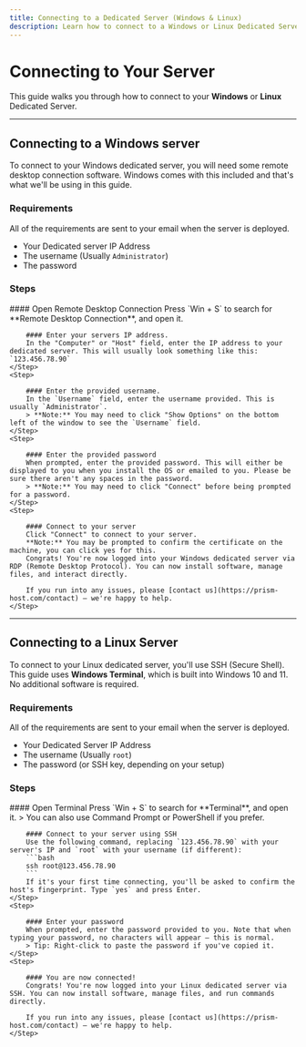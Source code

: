 ```yaml
---
title: Connecting to a Dedicated Server (Windows & Linux)
description: Learn how to connect to a Windows or Linux Dedicated Server using built-in tools like Remote Desktop and Windows Terminal.
---
```



# Connecting to Your Server

This guide walks you through how to connect to your **Windows** or **Linux** Dedicated Server.

---

## Connecting to a Windows server

To connect to your Windows dedicated server, you will need some remote desktop connection software. Windows comes with this included and that's what we'll be using in this guide.

### Requirements
All of the requirements are sent to your email when the server is deployed.

- Your Dedicated server IP Address
- The username (Usually `Administrator`)
- The password

### Steps

<Steps>
    <Step>
        #### Open Remote Desktop Connection
        Press `Win + S` to search for **Remote Desktop Connection**, and open it.
    </Step>
    <Step>

        #### Enter your servers IP address.
        In the "Computer" or "Host" field, enter the IP address to your dedicated server. This will usually look something like this: `123.456.78.90`
    </Step>
    <Step>

        #### Enter the provided username.
        In the `Username` field, enter the username provided. This is usually `Administrator`.
        > **Note:** You may need to click "Show Options" on the bottom left of the window to see the `Username` field.
    </Step>
    <Step>

        #### Enter the provided password
        When prompted, enter the provided password. This will either be displayed to you when you install the OS or emailed to you. Please be sure there aren't any spaces in the password.
        > **Note:** You may need to click "Connect" before being prompted for a password.
    </Step>
    <Step>

        #### Connect to your server
        Click "Connect" to connect to your server.
        **Note:** You may be prompted to confirm the certificate on the machine, you can click yes for this.
        Congrats! You're now logged into your Windows dedicated server via RDP (Remote Desktop Protocol). You can now install software, manage files, and interact directly.

        If you run into any issues, please [contact us](https://prism-host.com/contact) — we're happy to help.
    </Step>
</Steps>

---

## Connecting to a Linux Server

To connect to your Linux dedicated server, you'll use SSH (Secure Shell). This guide uses **Windows Terminal**, which is built into Windows 10 and 11. No additional software is required.

### Requirements
All of the requirements are sent to your email when the server is deployed.

- Your Dedicated Server IP Address
- The username (Usually `root`)
- The password (or SSH key, depending on your setup)

### Steps

<Steps>
    <Step>
        #### Open Terminal
        Press `Win + S` to search for **Terminal**, and open it.
        > You can also use Command Prompt or PowerShell if you prefer.
    </Step>
    <Step>

        #### Connect to your server using SSH
        Use the following command, replacing `123.456.78.90` with your server's IP and `root` with your username (if different):
        ```bash
        ssh root@123.456.78.90
        ```
        If it's your first time connecting, you'll be asked to confirm the host's fingerprint. Type `yes` and press Enter.
    </Step>
    <Step>

        #### Enter your password
        When prompted, enter the password provided to you. Note that when typing your password, no characters will appear — this is normal.
        > Tip: Right-click to paste the password if you've copied it.
    </Step>
    <Step>

        #### You are now connected!
        Congrats! You're now logged into your Linux dedicated server via SSH. You can now install software, manage files, and run commands directly.

        If you run into any issues, please [contact us](https://prism-host.com/contact) — we're happy to help.
    </Step>
</Steps>